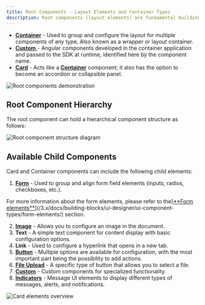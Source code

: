 ```yaml
---
title: Root Components - Layout Elements and Container Types
description: Root components (layout elements) are fundamental building blocks used to structure and organize UI elements. They include containers, custom components, and cards for grouping and arranging different types of components in your application interface.
---
```


* [**Container**](./container) - Used to group and configure the layout for multiple components of any type. Also known as a wrapper or layout container.
* [**Custom** ](./custom) - Angular components developed in the container application and passed to the SDK at runtime, identified here by the component name.
* [**Card**](./card) - Acts like a [**Container**](./container) component; it also has the option to become an accordion or collapsible panel.

![Root components demonstration](https://s3.eu-west-1.amazonaws.com/docx.flowx.ai/building-blocks/ui-designer/root_components.gif)

## Root Component Hierarchy

The root component can hold a hierarchical component structure as follows:

![Root component structure diagram](https://s3.eu-west-1.amazonaws.com/docx.flowx.ai/building-blocks/ui-designer/root_components_structure.png)

## Available Child Components

Card and Container components can include the following child elements:

1. [**Form**](/3.x/docs/building-blocks/ui-designer/ui-component-types/form-elements/) - Used to group and align form field elements (inputs, radios, checkboxes, etc.).

<Info>
For more information about the form elements, please refer to the[<u>**Form elements**</u>](/3.x/docs/building-blocks/ui-designer/ui-component-types/form-elements/) section.
</Info>

2. [**Image**](../image) - Allows you to configure an image in the document.
3. **Text** - A simple text component for content display with basic configuration options.
4. **Link** - Used to configure a hyperlink that opens in a new tab.
5. [**Button**](../buttons) - Multiple options are available for configuration, with the most important part being the possibility to add actions.
6. [**File Upload**](../buttons) - A specific type of button that allows you to select a file.
7. [**Custom**](./custom) - Custom components for specialized functionality.
8. [**Indicators**](../indicators) - Message UI elements to display different types of messages, alerts, and notifications.

![Card elements overview](https://s3.eu-west-1.amazonaws.com/docx.flowx.ai/release34/card_elements.png)